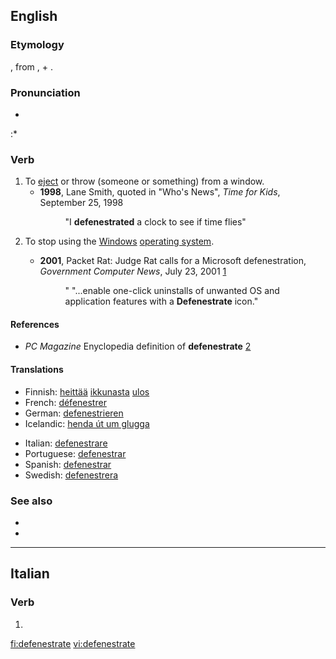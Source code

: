{{was wotd|2006|February|28}}
==English==

===Etymology===
{{back-form|defenestration|nodot=3}}, from {{etyl|la}} {{term|de-||out|lang=la}}, + {{term|fenestra||[[window]]|lang=la}}.

===Pronunciation===
* {{IPA|/dəˈfɛnɪstɹeɪt/}}
:* {{rhymes|eɪt}}

===Verb===
{{en-verb|defenestrat|ing}}

# To [[eject]] or throw (someone or something) from a window.
#* '''1998''', Lane Smith, quoted in "Who's News", ''Time for Kids'', September 25, 1998
#*: "I '''defenestrated''' a clock to see if time flies"
# {{rfv-sense}} {{context|computing|jocular|slang}} To stop using the [[Windows]] [[operating system]].
#* '''2001''', Packet Rat: Judge Rat calls for a Microsoft defenestration, ''Government Computer News'', July 23, 2001 [http://www.gcn.com/print/vol20_no20a/4695-1.html]
#*:" "...enable one-click uninstalls of unwanted OS and application features with a '''Defenestrate''' icon."

====References====
* ''PC Magazine'' Enyclopedia definition of '''defenestrate''' [http://www.pcmag.com/encyclopedia_term/0,2542,t=defenestrate&i=56449,00.asp]

====Translations====
{{trans-top|eject from a window}}
* Finnish: [[heittää]] [[ikkuna]]sta [[ulos]]
* French: [[défenestrer]]
* German: [[defenestrieren]]
* Icelandic: [[henda út um glugga]]
{{trans-mid}}
* Italian: [[defenestrare]]
* Portuguese: [[defenestrar]]
* Spanish: [[defenestrar]]
* Swedish: [[defenestrera]]
{{trans-bottom}}

===See also===
* {{pedialite|Defenestration}}
* {{pedialite|Defenestrations of Prague}}

----

==Italian==

===Verb===
{{infl|it|verb form}}

# {{form of|[[second person plural|Second person plural]] [[present tense]] and [[imperative]]|[[defenestrare]]}}

[[fi:defenestrate]]
[[vi:defenestrate]]